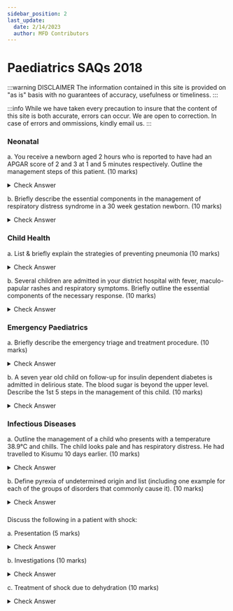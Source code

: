 ```yaml
---
sidebar_position: 2
last_update:
  date: 2/14/2023
  author: MFD Contributors
---
```


# Paediatrics SAQs 2018

:::warning DISCLAIMER
The information contained in this site is provided on "as is" basis with no guarantees of accuracy, usefulness or timeliness.
:::

:::info
While we have taken every precaution to insure that the content of this site is both accurate, errors can occur. We are open to correction. In case of errors and ommissions, kindly email us.
:::

### Neonatal

a. You receive a newborn aged 2 hours who is reported to have had an APGAR score of 2 and 3 at 1 and 5 minutes respectively. Outline the management steps of this patient. (10 marks)

<details>
  <summary>Check Answer</summary>
  APGAR less than 7 requires immediate action.
  <ul>
    <li>Prepare: equipment, room temp, prewarm radiant warmer</li>
    <li>Safety of self & patient</li>
    <li>Stimulate: dry & stimulate the baby with warm towel</li>
    <li>
      Is the baby term? Observe for crying, breathing(not laboured),
      good muscle tone?
    </li>
    <li>
      No to any one, immediate cord cutting, explain to the mother &
      transfer to radiant warmer
    </li>
    <li>
      Check if airway is clear. If secretions are visible, suction to
      clear.
    </li>
    <li>Position: put head to sniffing position</li>
    <li>
      Breathing: Look for chest rise, listen for breath sounds, feel
      for warm air for 5-10 seconds.
    </li>
    <li>
      Is baby breathing? If poor, gasping or no breathing: SHOUT FOR
      HELP! Start ventilation with ROOM AIR ensuring the chest rises
      at 40-60 breaths/min. After 1 min, check heart rate for 5-10
      secs at the umblicus{' '}
    </li>
    <li>
      Is heart rate greater than 60 bpm? If yes, continue ventilation
      for 1 min at 40-60 breaths/min
    </li>
    <li>
      If heart rate is less than 60 bpm, Connect 100% oxygen. Give 1
      EFFECTIVE breath for every 3 chest compressions for 1 min
    </li>
    <li>
      Reassess after ABC after 1 min. (Breathing & Circulation at the
      same time for 5-10secs).{' '}
    </li>
    <li>
      Repeat the cycle till regular breathing (RR greater than 30 bpm)
      + HR greater than 100 bpm where you initiate post-resuscitation
      care:
    </li>
    <ul>
      <li>Give oxygen via NRM & titrate against SpO2 (90-95)%</li>
      <li>IVF/EBM</li>
      <li>Blood sugars 2 after birth</li>
      <li>Keep warm & maintain at 36.5-37.5oC</li>
      <li>Essential newborn care: Vitamin K, TEO, cord care</li>
      <li>Treat infection if indicated</li>
      <li>Family centred care</li>
      <li>Ensure HIV risk is known</li>
    </ul>
  </ul>
</details>

b. Briefly describe the essential components in the management of respiratory distress syndrome in a 30 week gestation newborn. (10 marks)

<details>
  <summary>Check Answer</summary>
  <ul>
    <li>Supportive</li>
    <ul>
      <li>
        Keep warm & maintain neutral thermal environment. Reduces
        oxygen consumption
      </li>
      <li>Airway patency should be ensured for adequate flow</li>
      <li>Breathing: Provide CPAP or use Surfactant</li>
      <li>
        Circulation: Early initiation of feeds & maintence fluids
      </li>
      <li>
        Close monitoring of vitals & blood sugar. Hypotension is
        common in early RDS
      </li>
      <li>Drugs: Antibiotics, Caffeine </li>
    </ul>
    <li>Definitive management</li>
    <ul>
      <li>
        Prophylactic CPAP: 28-30 weeks or 1-1.3kgs. Initiated as soon
        as possible. For the newly born with good cardiac activity and
        breathing spontaneously, not in respiratory distress. Intended
        to avoid ventilation.
      </li>
      <li>
        Rescue CPAP: Above 30 weeks or greater than 1.3kgs. Initiated
        after trial of oxygen therapy. Neonate with increased work of
        breathing and SpO2 less than 90% on nasal prongs at 1L/min
      </li>
    </ul>
  </ul>
  Antenatal Corticosteroids promote fetal lung maturity and should be
  administered 1-7 days before birth or at 24-24 weeks gestation. Use
  of bethamethasone 12mg IM every 24 hrs twice or dexamethasone 6mg IM
  12 hours apart 4 doses. None is superior over the other.
</details>

### Child Health

a. List & briefly explain the strategies of preventing pneumonia (10 marks)

<details>
  <summary>Check Answer</summary>
<p>
Primary Prevention — intervening before health effects occur, through measures such as vaccinations, altering risky behaviours (poor eating habits, tobacco use), and banning substances known to be associated with a disease or health condition.
<ul>
  <li>vaccination, including use of vaccines against infection by Streptococcus pneumoniae and Haemophilus influenzae type b</li>
  <li>exclusive breastfeeding for the first six months of life </li>
  <li>improvement of nutrition and prevention of low birth weight</li>
  <li>control of indoor air pollution and provision of a healthy environment e.g. Cleaning of mould</li>
  <li>Improve ventilation in the house – opening windows and doors</li> 
</ul>
</p>
<p>
Secondary Prevention—screening to identify diseases in the earliest stages, before the onset of signs and symptoms, through measures such as mammography and regular blood pressure testing.
<ul>
  <li>Prevention and management of HIV infection.</li>
  <li>Provision of modified diet such as thickened liquids to people at risk of aspiration</li>
  <li>Tx of non-severe pneumonia - antibiotic tx</li>
</ul>
</p>
<p>
Tertiary Prevention—managing disease post diagnosis to slow or stop disease progression through measures such as chemotherapy, rehabilitation, and screening for complications.
<ul>
  <li>case management of pneumonia in the community, health centres and hospitals</li>
  <li>Tx of severe- O2 therapy; Mechanical ventilation</li>
  <li>Rehabilitation- Coz lungs are damaged teach patients to breath small volumes of air</li>
</ul>
</p>

</details>

b. Several children are admitted in your district hospital with fever, maculo-papular rashes and respiratory symptoms. Briefly outline the essential components of the necessary response. (10 marks)

<details>
  <summary>Check Answer</summary>
  <p>Measles outbreak.</p>
  <p>
    a. Laboratory confirmation of the outbreak. Whenever possible, all
    suspected measles outbreaks should be confirmed by the laboratory
    to be due to measles virus infection. Laboratory confirmation
    involves the presence of measles-specific IgM antibodies
  </p>
  <p>
    b. Ensuring adequate clinical management of cases. Administration
    of vitamin A to children with measles has been shown to decrease
    both the severity of disease and the case-fatality rate, and WHO
    recommends that vitamin A be administered to all children with
    acute measles. One dose (50 000 IU for infants aged less than six
    months, 100 000 IU for infants aged 6–11 months, and 200 000 IU
    for children age more than 12 months) should be administered on
    the day of measles diagnosis, and one dose should be administered
    the following day. Supportive treatment should be provided for all
    cases, including additional fluids (such as oral rehydration
    solution) and antipyretics. Antibiotics should be used for cases
    complicated by otitis media or pneumonia, and nutritional therapy
    is indicated for children with malnutrition. Many children require
    four to eight weeks to fully recover their pre-measles nutritional
    status.
  </p>
  <p>
    c. Intensifying surveillance and notification of suspected cases.
    At the health-facility level, measles surveillance should be
    intensified to actively seek additional cases. In this case, the
    following steps should be taken: 1. Investigate and collect data
    from each suspected case. Data collected should at minimum include
    (name, address, age, sex, date of rash onset, vaccination status,
    date of last vaccination and, if applicable, date of specimen
    collection). 2. Institute weekly reporting, regardless of
    frequency of reporting prior to the outbreak. 3. If possible,
    conduct regular calls or visits to schools, hospital emergency
    rooms and other health facilities, plus selected paediatricians
    for case finding, especially in urban areas. Health authorities
    and health facilities at all levels and in nearby jurisdictions
    should be notified of the outbreak and updated as frequently as
    possible. This will allow them to be on the look-out for increases
    in the number of suspected measles cases and to begin appropriate
    preventive actions in their areas
  </p>
  <p>
    d. Assessing the risk of a large outbreak with high morbidity and
    mortality. Evaluate the susceptibility of the population and
    potential for spread both in the affected and neighbouring areas.
  </p>
  <p>
    e. Investigating a confirmed measles outbreak. 1. Collection of
    data. Data collection should be limited to obtaining basic
    information from each case (name, address, age, sex, immunization
    status, date of last vaccination, symptoms, date of rash onset,
    date of specimen collection, outcome), which should then be added
    to the line-listing. Any additional information on the population
    where the outbreak occurs that may shed light on the presence of
    risk factors for measles infection should, if possible, be
    obtained (e.g. available information on the HIV prevalence or
    nutritional status of the population). The data should be analysed
    rapidly to determine the extent and severity of the outbreak,
    vaccine effectiveness, potential risk factors for measles
    infection, and possible causes of the outbreak (e.g. vaccine
    failure or failure to vaccinate). 2. Describe the outbreak. 3.
    Analyse data using parameters such as attack rate, case fatality
    ratio. 4. Interpret Data
  </p>
  <p>
    f. Implementing control and preventive measures (including
    vaccination activities). 1. Managing cases and contacts to limit
    spread. Limiting contact to only immediate family members who have
    been vaccinated or have prior history of measles. In particular,
    avoid contact with infants or young unimmunized children in the
    household. 2. Conducting appropriate vaccination activities
  </p>
  <p>
    g. Ensuring effective community involvement and public awareness.
  </p>
  <p></p>
</details>

### Emergency Paediatrics

a. Briefly describe the emergency triage and treatment procedure. (10 marks)

<details>
  <summary>Check Answer</summary>

</details>

b. A seven year old child on follow-up for insulin dependent diabetes is admitted in delirious state. The blood sugar is beyond the upper level. Describe the 1st 5 steps in the management of this child. (10 marks)

<details>
  <summary>Check Answer</summary>

</details>

### Infectious Diseases

a. Outline the management of a child who presents with a temperature 38.9°C and chills. The child looks pale and has respiratory distress. He had travelled to Kisumu 10 days earlier. (10 marks)

<details>
  <summary>Check Answer</summary>

</details>

b. Define pyrexia of undetermined origin and list (including one example for each of the groups of disorders that commonly cause it). (10 marks)

<details>
  <summary>Check Answer</summary>

</details>

###

Discuss the following in a patient with shock:

a. Presentation (5 marks)

<details>
  <summary>Check Answer</summary>
  Hypovolemic shock refers to severely impaired circulation whereby all
  of the 4 below are present:
  <ul>
    <li>AVPU less than A</li>
    <li>Absent or weak pulse</li>
    <li>Prolonged capillary refilling more than 3 seconds</li>
    <li>Cold periphery with temperature gradient</li>
  </ul>
  plus
  <ul>
    <li>Sunken eyes</li>
    <li>Slow skin pinch more than 2 seconds</li>
  </ul>
</details>

b. Investigations (10 marks)

<details>
  <summary>Check Answer</summary>
  <ul>
    <li>
      CBC: decreased Hb in severe anemia, leukopenia or leukocytosis
      in sepsis
    </li>
    <li>Reticulocyte count</li>
    <li>PBF</li>
    <li>UECs: Increased BUN/Cr ratio, hypo/hypernatremia, AKI</li>
    <li>
      Septic workup: urinalysis, blood & urine cultures, CSF analysis
    </li>
    <li>Procalcitonin, ESR, CRP</li>
    <li>Lactate</li>
    <li>RBS: hypoglycemia</li>
    <li>LFTs</li>
    <li>
      Coagulation profile: DIC, acute traumatic coagulopathy, acute
      liver failure
    </li>
    <li>CXR: pneumonia suggests sepsis, pneumothorax</li>
  </ul>
</details>

c. Treatment of shock due to dehydration (10 marks)

<details>
  <summary>Check Answer</summary>
<p>Assess for signs of hypovolemic shock from diarrhea by checking for:
  <ul>
    <li>Weak/absent pulse</li>
    <li>AVPU less than A</li>
    <li>Cold hands + temp gradient</li>
    <li>Capillary refill more than 3s</li>
    <li>Plus sunken eyes and slow skin pinch</li>
  </ul>
If all are presents, give IV or IO Ringer's lactate 20mls/kg over 15 mins. A second bolus may be given if still in shock before proceeding to <strong>step 2 of plan C</strong>. Also treat for hypoglycemia if present with 5mls/kg of 10% dextrose. If patient's Hb is below 5g/dL or severe pallor is present, transfuse urgently with pRBCs 10mls/kg but do not give a bolus. 
</p>
<p>If patient is not in hypovolemic shock but has severe dehydration characterized by:
  <ul>
    <li>Inability to drink or AVPU less than A, and any of the following:</li>
    <ul>
        <li>Sunken eyes</li>
        <li>Return of skin pinch more than or equal to 2 secs</li>
    </ul>
  </ul>
Start <strong>step 1 of plan C</strong> where 30mls/kg of Ringer's Lactate is administered over 30mins if age is more than or equal to 12 months or over 60 mins if less than 12 months. In <strong>step 1 of plan C</strong> 70 mls/kg of Ringer's Lactate is administered over 2.5 hours if age is more than or equal to 12 months or over 5 hours if less than 12 months.<strong><em>Give ORS at 5mls/kg/h via NGT.</em></strong>
<ul>
    <li>If not able to start IV, give NGT ORS 120 mls/kg over 6hours</li>
</ul>
</p>

<p>
  Re-assess at least hourly and after 3-6 hours, reclassify as severe,
  some or no dehydration and treat accordingly.
</p>

<p>
  If some dehydration, the patient presents with:
  <ul>
    <li>
      Ability to drink adequately but with 2 or more of the following:
    </li>
    <ul>
      <li>Sunken eyes</li>
      <li>Skin return between 1 - 2 secs</li>
      <li>Restlessness/irritability</li>
    </ul>
  </ul>
  and <strong>plan B</strong> is started, where ORS is initiated by
  mouth at 75mls/kg over 4 hrs. Breastfeeding is continued as
  tolerated. Reassessment is done after 4 hours, then reclassified and
  treated accordingly. If the child is more than 6 months, encourage
  feeding.
</p>

<p>
  If no dehydration, the patient reports diarrhea but not enough signs
  to classify as some dehydration. In this case,{' '}
  <strong>plan A</strong> is started. 10mls/kg ORS for every loose
  stool or vomiting episode. Breastfeeding is continued. Encourage
  feeding if greater than 6 months.
</p>

<p>Additional therapies:
<ul>
    <li>Oral zinc sulphate for 10-14days at 10mg/day for age less than or equal to 6 months or 20mg/day for age greater than 6 months.</li>
    <li>If dysentery, cholera, malnutrition, amebiasis or giardiasis is suspected, start antibiotic treatment.Amebiasis or giardiasis(Metronidazole 7.5mg/kg 8hrly for 7-10days). Bacterial dysentery(Ciprofloxacin at 15mg/kg 12hrly for at least 3 days)</li>
</ul>
</p>
</details>
